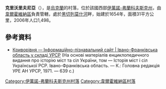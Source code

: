 {{coord|48|10|31|N|24|53|48|E|scale:30000|display=title}}

'''克里沃里夫尼亞'''（{{lang-uk|Криворівня}}），是[[烏克蘭|烏克蘭]]的村落，位於該國西部[[伊萬諾-弗蘭科夫斯克州|伊萬諾-弗蘭科夫斯克州]]，由[[韋爾霍維納區|韋爾霍維納區]]負責管轄，處於[[黑切列莫什河|黑切列莫什河]]畔，始建於1654年，面積31平方公里，2006年人口1,498。

==參考資料==
* [http://imsu-ivano-frankivsk.com/mista-i-sela-ivano-frankivskoi-oblasti/verhovinskij-rajon/krivorvnja-.html?start=1 Криворівня — Інформаційно-пізнавальний сайт | Івано-Франківська область у складі УРСР] {{Wayback|url=http://imsu-ivano-frankivsk.com/mista-i-sela-ivano-frankivskoi-oblasti/verhovinskij-rajon/krivorvnja-.html?start=1 |date=20200108164212 }} (На основі матеріалів енциклопедичного видання про історію міст та сіл України, том — Історія міст і сіл Української РСР. Івано-Франківська область. — К.: Головна редакція УРЕ АН УРСР, 1971. — 639 с.)

{{DEFAULTSORT:Криворівня}}
[[Category:伊萬諾-弗蘭科夫斯克州村落|Category:伊萬諾-弗蘭科夫斯克州村落]]
[[Category:韋爾霍維納區村落|Category:韋爾霍維納區村落]]


{{IvanoFrankivsk-geo-stub}}